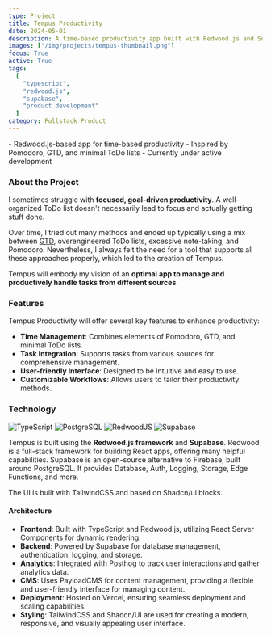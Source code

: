 ```yaml
---
type: Project
title: Tempus Productivity
date: 2024-05-01
description: A time-based productivity app built with Redwood.js and Supabase.
images: ["/img/projects/tempus-thumbnail.png"]
focus: True
active: True
tags:
  [
    "typescript",
    "redwood.js",
    "supabase",
    "product development"
  ]
category: Fullstack Product
---
```


<Callout>
- Redwood.js-based app for time-based productivity
- Inspired by Pomodoro, GTD, and minimal ToDo lists
- Currently under active development
</Callout>

### About the Project

I sometimes struggle with **focused, goal-driven productivity**. A well-organized ToDo list doesn't necessarily lead to focus and actually getting stuff done.

Over time, I tried out many methods and ended up typically using a mix between [GTD](https://gettingthingsdone.com/), overengineered ToDo lists, excessive note-taking, and Pomodoro. Nevertheless, I always felt the need for a tool that supports all these approaches properly, which led to the creation of Tempus.

Tempus will embody my vision of an **optimal app to manage and productively handle tasks from different sources**.

### Features

Tempus Productivity will offer several key features to enhance productivity:

- **Time Management**: Combines elements of Pomodoro, GTD, and minimal ToDo lists.
- **Task Integration**: Supports tasks from various sources for comprehensive management.
- **User-friendly Interface**: Designed to be intuitive and easy to use.
- **Customizable Workflows**: Allows users to tailor their productivity methods.

### Technology

<ProjectTech>
  <Link href="https://www.typescriptlang.org/">
    <img
      src="https://img.shields.io/badge/TypeScript-3178C6.svg?style=for-the-badge&logo=TypeScript&logoColor=white"
      alt="TypeScript"
      className="rounded-sm"
    />
  </Link>
  <Link href="https://postgresql.com/">
    <img
      src="https://img.shields.io/badge/postgres-%23316192.svg?style=for-the-badge&logo=postgresql&logoColor=white"
      alt="PostgreSQL"
      className="rounded-sm"
    />
  </Link>
  <Link href="https://redwoodjs.com/">
    <img
      src="https://img.shields.io/badge/Redwood-FDF8F6?style=for-the-badge&logo=redwoodjs&logoColor=BF4722"
      alt="RedwoodJS"
      className="rounded-sm"
    />
  </Link>
  <Link href="https://supabase.com">
    <img
      src="https://img.shields.io/badge/Supabase-181818?style=for-the-badge&logo=supabase&logoColor=white"
      alt="Supabase"
      className="rounded-sm"
    />
  </Link>
</ProjectTech>

Tempus is built using the **Redwood.js framework** and **Supabase**. Redwood is a full-stack framework for building React apps, offering many helpful capabilities. Supabase is an open-source alternative to Firebase, built around PostgreSQL. It provides Database, Auth, Logging, Storage, Edge Functions, and more.

The UI is built with TailwindCSS and based on Shadcn/ui blocks.

#### Architecture

- **Frontend**: Built with TypeScript and Redwood.js, utilizing React Server Components for dynamic rendering.
- **Backend**: Powered by Supabase for database management, authentication, logging, and storage.
- **Analytics**: Integrated with Posthog to track user interactions and gather analytics data.
- **CMS**: Uses PayloadCMS for content management, providing a flexible and user-friendly interface for managing content.
- **Deployment**: Hosted on Vercel, ensuring seamless deployment and scaling capabilities.
- **Styling**: TailwindCSS and Shadcn/UI are used for creating a modern, responsive, and visually appealing user interface.